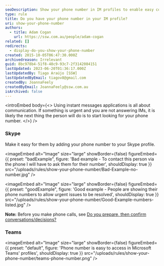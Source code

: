 ```yaml
---
seoDescription: Show your phone number in IM profiles to enable easy communication and resolve urgent issues efficiently.
type: rule
title: Do you have your phone number in your IM profile?
uri: show-your-phone-number
authors:
  - title: Adam Cogan
    url: https://ssw.com.au/people/adam-cogan
related: []
redirects:
  - display-do-you-show-your-phone-number
created: 2015-10-05T06:47:30.000Z
archivedreason: Irrelevant
guid: 8bc978b4-51f8-48c9-93c7-2f3142084151
lastUpdated: 2023-06-20T01:36:17.000Z
lastUpdatedBy: Tiago Araújo [SSW]
lastUpdatedByEmail: tiagov8@gmail.com
createdBy: JoannaFeely
createdByEmail: JoannaFeely@ssw.com.au
isArchived: false
---
```


<introEmbed
  body={<>
Using instant messages applications is all about communication. If something is urgent and you are not answering IMs, it is likely the next thing the person will do is to start looking for your phone number.
  </>}
/>
### Skype

Make it easy for them by adding your phone number to your Skype profile.

<imageEmbed
  alt="Image"
  size="large"
  showBorder={false}
  figureEmbed={{
    preset: "badExample",
    figure: 'Bad example - To contact this person via the phone I will have to ask them for their number',
    shouldDisplay: true
  }}
  src="/uploads/rules/show-your-phone-number/Bad-Example-no-number.jpg"
/>

<imageEmbed
  alt="Image"
  size="large"
  showBorder={false}
  figureEmbed={{
    preset: "goodExample",
    figure: 'Good example - People are showing their phone numbers to allow urgent issues to be resolved',
    shouldDisplay: true
  }}
  src="/uploads/rules/show-your-phone-number/Good-Example-numbers-listed.jpg"
/>

**Note:** Before you make phone calls, see [Do you prepare, then confirm conversations/decisions?](/do-you-prepare-then-confirm-conversations-decisions)

### Teams


<imageEmbed
  alt="Image"
  size="large"
  showBorder={false}
  figureEmbed={{
    preset: "default",
    figure: 'Phone number is easy to access in Microsoft Teams\' profiles',
    shouldDisplay: true
  }}
  src="/uploads/rules/show-your-phone-number/teams-phone-number.png"
/>
